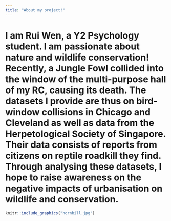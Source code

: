 ```yaml
---
title: "About my project!"
---
```


# I am Rui Wen, a Y2 Psychology student. I am passionate about nature and wildlife conservation! Recently, a Jungle Fowl collided into the window of the multi-purpose hall of my RC, causing its death. The datasets I provide are thus on bird-window collisions in Chicago and Cleveland as well as data from the Herpetological Society of Singapore. Their data consists of reports from citizens on reptile roadkill they find. Through analysing these datasets, I hope to raise awareness on the negative impacts of urbanisation on wildlife and conservation. 

```r
knitr::include_graphics("hornbill.jpg")
```
